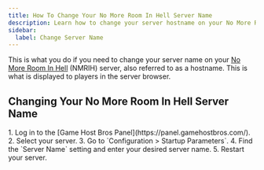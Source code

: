 ```yaml
---
title: How To Change Your No More Room In Hell Server Name
description: Learn how to change your server hostname on your No More Room In Hell server.
sidebar:
  label: Change Server Name
---
```


This is what you do if you need to change your server name on your [No More Room In Hell](https://www.gamehostbros.com/no-more-room-in-hell-server-hosting/) (NMRIH) server, also referred to as a hostname. This is what is displayed to players in the server browser.

## Changing Your No More Room In Hell Server Name
<Steps>
  1. Log in to the [Game Host Bros Panel](https://panel.gamehostbros.com/).
  2. Select your server.
  3. Go to `Configuration > Startup Parameters`.
  4. Find the `Server Name` setting and enter your desired server name.
  5. Restart your server.
</Steps>